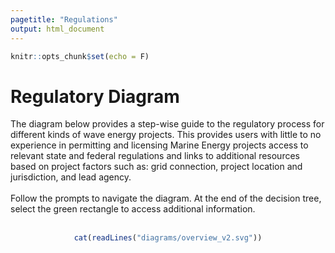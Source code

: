 ```yaml
---
pagetitle: "Regulations"
output: html_document
---
```


```r
knitr::opts_chunk$set(echo = F)
```

# Regulatory Diagram
The diagram below provides a step-wise guide to the regulatory process for different kinds of wave energy projects. This provides users with little to no experience in permitting and licensing Marine Energy projects access to relevant state and federal regulations and links to additional resources based on project factors such as: grid connection, project location and jurisdiction, and lead agency.
<br>
<br>
Follow the prompts to navigate the diagram. At the end of the decision tree, select the green rectangle to access additional information. 
<br>
<br>
<center>
```r
cat(readLines("diagrams/overview_v2.svg"))
```
</center>

<br/>
<br/>

